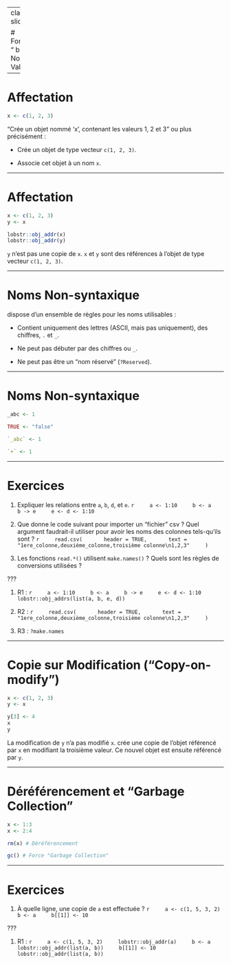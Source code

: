 
---
class: part-slide

# Fondamentaux "<i class="fab fa-r-project"></i> base"<br>Noms et Valeurs

---

# Affectation

```r
x <- c(1, 2, 3)
```

"Crée un objet nommé 'x', contenant les valeurs 1, 2 et 3" ou plus précisément&nbsp;:

* Crée un objet de type vecteur `c(1, 2, 3)`.

* Associe cet objet à un nom `x`.

---

# Affectation

```r
x <- c(1, 2, 3)
y <- x
```

```r
lobstr::obj_addr(x)
lobstr::obj_addr(y)
```

`y` n'est pas une copie de `x`.
`x` et `y` sont des références à l'objet de type vecteur `c(1, 2, 3)`.

---

# Noms Non-syntaxique

<i class="fab fa-r-project"></i> dispose d'un ensemble de règles pour les noms utilisables&nbsp;:

* Contient uniquement des lettres (ASCII, mais pas uniquement), des chiffres, `.` et `_`.

* Ne peut pas débuter par des chiffres ou `_`.

* Ne peut pas être un "nom réservé" (`?Reserved`).

---

# Noms Non-syntaxique

```r
_abc <- 1
```

```r
TRUE <- "false"
```

```r
`_abc` <- 1
```

```r
`+` <- 1
```

---

# Exercices

1. Expliquer les relations entre `a`, `b`, `d`, et `e`.
    ```r
    a <- 1:10
    b <- a
    b -> e
    e <- d <- 1:10
    ```

2. Que donne le code suivant pour importer un "fichier" csv&nbsp;?
    Quel argument faudrait-il utiliser pour avoir les noms des colonnes tels-qu'ils sont&nbsp;?
    ```r
    read.csv(
      header = TRUE,
      text = "1ere_colonne,deuxième_colonne,troisième colonne\n1,2,3"
    )
    ```

3. Les fonctions `read.*()` utilisent `make.names()`&nbsp;? Quels sont les règles de conversions utilisées&nbsp;?


???

1. R1 : 
    ```r
    a <- 1:10
    b <- a
    b -> e
    e <- d <- 1:10
    lobstr::obj_addrs(list(a, b, e, d))
    ```

2. R2 : 
    ```r
    read.csv(
      header = TRUE,
      text = "1ere_colonne,deuxième_colonne,troisième colonne\n1,2,3"
    )
    ```

3. R3 : `?make.names`

---

# Copie sur Modification ("Copy-on-modify")

```r
x <- c(1, 2, 3)
y <- x

y[3] <- 4
x
y
```

La modification de `y` n'a pas modifié `x`.
<i class="fab fa-r-project"></i> crée une copie de l'objet référencé par `x` en modifiant la troisième valeur.
Ce nouvel objet est ensuite référencé par `y`.

---

# Déréférencement et "Garbage Collection"

```r
x <- 1:3
x <- 2:4

rm(x) # Déréférencement

gc() # Force "Garbage Collection"
```

---

# Exercices

1. À quelle ligne, une copie de `a` est effectuée&nbsp;?
    ```r
    a <- c(1, 5, 3, 2)
    b <- a
    b[[1]] <- 10
    ```

???

1. R1 : 
    ```r
    a <- c(1, 5, 3, 2)
    lobstr::obj_addr(a)
    b <- a
    lobstr::obj_addr(list(a, b))
    b[[1]] <- 10
    lobstr::obj_addr(list(a, b))
    ```